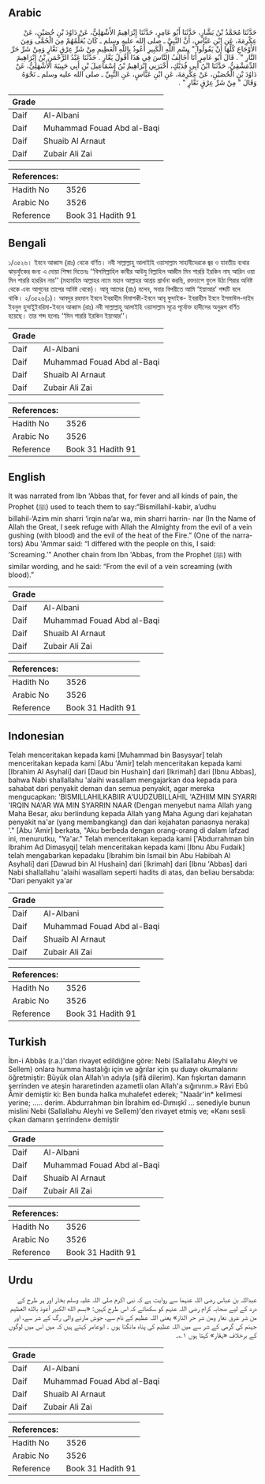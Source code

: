 ## Arabic


<div dir="rtl" lang="ar" style={{fontSize:'larger',backgroundColor:'#f8f9fa',padding:20}}>
حَدَّثَنَا مُحَمَّدُ بْنُ بَشَّارٍ، حَدَّثَنَا أَبُو عَامِرٍ، حَدَّثَنَا إِبْرَاهِيمُ الأَشْهَلِيُّ، عَنْ دَاوُدَ بْنِ حُصَيْنٍ، عَنْ عِكْرِمَةَ، عَنِ ابْنِ عَبَّاسٍ، أَنَّ النَّبِيَّ ـ صلى الله عليه وسلم ـ كَانَ يُعَلِّمُهُمْ مِنَ الْحُمَّى وَمِنَ الأَوْجَاعِ كُلِّهَا أَنْ يَقُولُوا ‏"‏ بِسْمِ اللَّهِ الْكَبِيرِ أَعُوذُ بِاللَّهِ الْعَظِيمِ مِنْ شَرِّ عِرْقٍ نَعَّارٍ وَمِنْ شَرِّ حَرِّ النَّارِ ‏"‏ ‏.‏ قَالَ أَبُو عَامِرٍ أَنَا أُخَالِفُ النَّاسَ فِي هَذَا أَقُولُ يَعَّارٍ ‏.‏ حَدَّثَنَا عَبْدُ الرَّحْمَنِ بْنُ إِبْرَاهِيمَ الدِّمَشْقِيُّ، حَدَّثَنَا ابْنُ أَبِي فُدَيْكٍ، أَخْبَرَنِي إِبْرَاهِيمُ بْنُ إِسْمَاعِيلَ بْنِ أَبِي حَبِيبَةَ الأَشْهَلِيُّ، عَنْ دَاوُدَ بْنِ الْحُصَيْنِ، عَنْ عِكْرِمَةَ، عَنِ ابْنِ عَبَّاسٍ، عَنِ النَّبِيِّ ـ صلى الله عليه وسلم ـ نَحْوَهُ وَقَالَ ‏"‏ مِنْ شَرِّ عِرْقٍ نَعَّارٍ ‏"‏ ‏.‏
</div>
<div style={{backgroundColor:'#f8f9fa',padding:20, marginBottom: 10}}><table> <thead> <tr> <th>Grade</th> <th></th> </tr> </thead> <tbody> <tr><td>Daif</td><td>Al-Albani</td></tr><tr><td>Daif</td><td>Muhammad Fouad Abd al-Baqi</td></tr><tr><td>Daif</td><td>Shuaib Al Arnaut</td></tr><tr><td>Daif</td><td>Zubair Ali Zai</td></tr></tbody></table><table> <thead> <tr> <th>References:</th> <th></th> </tr> </thead> <tbody><tr><td>Hadith No</td><td>3526</td></tr><tr><td>Arabic No</td><td>3526</td></tr><tr><td>Reference</td><td>Book 31 Hadith 91</td></tr></tbody></table></div>

## Bengali


<div dir="ltr" lang="bn" style={{fontSize:'larger',backgroundColor:'#f8f9fa',padding:20}}>
১/৩৫২৬। ইবনে আব্বাস (রাঃ) থেকে বর্ণিত। নবী সাল্লাল্লাহু আলাইহি ওয়াসাল্লাম সাহাবীদেরকে জ্বর ও যাবতীয় ব্যথার ঝাড়ফুঁকের জন্য এ দোয়া শিক্ষা দিতেনঃ ‘‘বিসমিল্লাহিল কাবীর আউযু বিল্লাহিল আজীম মিন শাররি ইরকিন নায্ আরিন ওয়া মিন শাররি হাররিন নার’’ (মহামহিম আল্লাহর নামে মহান আল্লাহর আশ্রয় প্রার্থনা করছি, রক্তচাপে ফুলে উঠা শিরার অনিষ্ট থেকে এবং আগুনের তাপের অনিষ্ট থেকে)। আবূ আমের (রাঃ) বলেন, সবার বিপরীতে আমি ‘ইয়াআর’ শব্দটি বলে থাকি। ২/৩৫২৬(১)। আবদুর রহমান ইবনে ইবরাহীম দিমাশকী-ইবনে আবূ ফুদাইক- ইবরাহীম ইবনে ইসমাঈল-দাইদ ইবনুল হুসাইুইবরিমা-ইবনে আব্বাস (রাঃ) নবী সাল্লাল্লাহু আলাইহি ওয়াসাল্লাম সূত্রে পূর্বোক্ত হাদীসের অনুরূপ বর্ণিত হয়েছে। তার শব্দ হলোঃ ‘‘মিন শাররি ইরকিন ইয়াআর’’।
</div>
<div style={{backgroundColor:'#f8f9fa',padding:20, marginBottom: 10}}><table> <thead> <tr> <th>Grade</th> <th></th> </tr> </thead> <tbody> <tr><td>Daif</td><td>Al-Albani</td></tr><tr><td>Daif</td><td>Muhammad Fouad Abd al-Baqi</td></tr><tr><td>Daif</td><td>Shuaib Al Arnaut</td></tr><tr><td>Daif</td><td>Zubair Ali Zai</td></tr></tbody></table><table> <thead> <tr> <th>References:</th> <th></th> </tr> </thead> <tbody><tr><td>Hadith No</td><td>3526</td></tr><tr><td>Arabic No</td><td>3526</td></tr><tr><td>Reference</td><td>Book 31 Hadith 91</td></tr></tbody></table></div>

## English


<div dir="ltr" lang="en" style={{fontSize:'larger',backgroundColor:'#f8f9fa',padding:20}}>
It was narrated from Ibn ‘Abbas that, for fever and all kinds of pain, the Prophet (ﷺ) used to teach them to say:“Bismillahil-kabir, a’udhu billahil-‘Azim min sharri ‘irqin na’ar wa, min sharri harrin- nar (In the Name of Allah the Great, I seek refuge with Allah the Almighty from the evil of a vein gushing (with blood) and the evil of the heat of the Fire.” (One of the narrators) Abu 'Ammar said: “I differed with the people on this, I said: ‘Screaming.’” Another chain from Ibn 'Abbas, from the Prophet (ﷺ) with similar wording, and he said: “From the evil of a vein screaming (with blood).”
</div>
<div style={{backgroundColor:'#f8f9fa',padding:20, marginBottom: 10}}><table> <thead> <tr> <th>Grade</th> <th></th> </tr> </thead> <tbody> <tr><td>Daif</td><td>Al-Albani</td></tr><tr><td>Daif</td><td>Muhammad Fouad Abd al-Baqi</td></tr><tr><td>Daif</td><td>Shuaib Al Arnaut</td></tr><tr><td>Daif</td><td>Zubair Ali Zai</td></tr></tbody></table><table> <thead> <tr> <th>References:</th> <th></th> </tr> </thead> <tbody><tr><td>Hadith No</td><td>3526</td></tr><tr><td>Arabic No</td><td>3526</td></tr><tr><td>Reference</td><td>Book 31 Hadith 91</td></tr></tbody></table></div>

## Indonesian


<div dir="ltr" lang="id" style={{fontSize:'larger',backgroundColor:'#f8f9fa',padding:20}}>
Telah menceritakan kepada kami [Muhammad bin Basysyar] telah menceritakan kepada kami [Abu 'Amir] telah menceritakan kepada kami [Ibrahim Al Asyhali] dari [Daud bin Hushain] dari [Ikrimah] dari [Ibnu Abbas], bahwa Nabi shallallahu 'alaihi wasallam mengajarkan doa kepada para sahabat dari penyakit deman dan semua penyakit, agar mereka mengucapkan: 'BISMILLAHILKABIIR A'UUDZUBILLAHIL 'AZHIIM MIN SYARRI 'IRQIN NA'AR WA MIN SYARRIN NAAR (Dengan menyebut nama Allah yang Maha Besar, aku berlindung kepada Allah yang Maha Agung dari kejahatan penyakit na'ar (yang membangkang) dan dari kejahatan panasnya neraka) '." [Abu 'Amir] berkata, "Aku berbeda dengan orang-orang di dalam lafzad ini, menurutku, "Ya'ar." Telah menceritakan kepada kami ['Abdurrahman bin Ibrahim Ad Dimasyqi] telah menceritakan kepada kami [Ibnu Abu Fudaik] telah mengabarkan kepadaku [Ibrahim bin Ismail bin Abu Habibah Al Asyhali] dari [Dawud bin Al Hushain] dari [Ikrimah] dari [Ibnu 'Abbas] dari Nabi shallallahu 'alaihi wasallam seperti hadits di atas, dan beliau bersabda: "Dari penyakit ya'ar
</div>
<div style={{backgroundColor:'#f8f9fa',padding:20, marginBottom: 10}}><table> <thead> <tr> <th>Grade</th> <th></th> </tr> </thead> <tbody> <tr><td>Daif</td><td>Al-Albani</td></tr><tr><td>Daif</td><td>Muhammad Fouad Abd al-Baqi</td></tr><tr><td>Daif</td><td>Shuaib Al Arnaut</td></tr><tr><td>Daif</td><td>Zubair Ali Zai</td></tr></tbody></table><table> <thead> <tr> <th>References:</th> <th></th> </tr> </thead> <tbody><tr><td>Hadith No</td><td>3526</td></tr><tr><td>Arabic No</td><td>3526</td></tr><tr><td>Reference</td><td>Book 31 Hadith 91</td></tr></tbody></table></div>

## Turkish


<div dir="ltr" lang="tr" style={{fontSize:'larger',backgroundColor:'#f8f9fa',padding:20}}>
İbn-i Abbâs (r.a.)'dan rivayet edildiğine göre: Nebi (Sallallahu Aleyhi ve Sellem) onlara humma hastalığı için ve ağrılar için şu duayı okumalarını öğretmiştir: Büyük olan Allah'ın adıyla (şifâ dilerim). Kan fışkırtan damarın şerrinden ve ateşin hararetinden azametli olan Allah'a sığınırım.» Râvi Ebû Âmir demiştir ki: Ben bunda halka muhalefet ederek; "Naaâr'in* kelimesi yerine; ..... derim. Abdurrahman bin İbrahim ed-Dımışkî ... senediyle bunun mislini Nebi (Sallallahu Aleyhi ve Sellem)'den rivayet etmiş ve; «Kanı sesli çıkan damarın şerrinden» demiştir
</div>
<div style={{backgroundColor:'#f8f9fa',padding:20, marginBottom: 10}}><table> <thead> <tr> <th>Grade</th> <th></th> </tr> </thead> <tbody> <tr><td>Daif</td><td>Al-Albani</td></tr><tr><td>Daif</td><td>Muhammad Fouad Abd al-Baqi</td></tr><tr><td>Daif</td><td>Shuaib Al Arnaut</td></tr><tr><td>Daif</td><td>Zubair Ali Zai</td></tr></tbody></table><table> <thead> <tr> <th>References:</th> <th></th> </tr> </thead> <tbody><tr><td>Hadith No</td><td>3526</td></tr><tr><td>Arabic No</td><td>3526</td></tr><tr><td>Reference</td><td>Book 31 Hadith 91</td></tr></tbody></table></div>

## Urdu


<div dir="rtl" lang="ur" style={{fontSize:'larger',backgroundColor:'#f8f9fa',padding:20}}>
عبداللہ بن عباس رضی اللہ عنہما سے روایت ہے کہ نبی اکرم صلی اللہ علیہ وسلم بخار اور ہر طرح کے درد کے لیے صحابہ کرام رضی اللہ عنہم کو سکھاتے کہ اس طرح کہیں: «بسم الله الكبير أعوذ بالله العظيم من شر عرق نعار ومن شر حر النار» یعنی اللہ عظیم کے نام سے، جوش مارنے والی رگ کے شر سے، اور جہنم کی گرمی کے شر سے میں اللہ عظیم کی پناہ مانگتا ہوں ۔ ابوعامر کہتے ہیں کہ میں اس میں لوگوں کے برخلاف «یعّار» کہتا ہوں ۱؎۔
</div>
<div style={{backgroundColor:'#f8f9fa',padding:20, marginBottom: 10}}><table> <thead> <tr> <th>Grade</th> <th></th> </tr> </thead> <tbody> <tr><td>Daif</td><td>Al-Albani</td></tr><tr><td>Daif</td><td>Muhammad Fouad Abd al-Baqi</td></tr><tr><td>Daif</td><td>Shuaib Al Arnaut</td></tr><tr><td>Daif</td><td>Zubair Ali Zai</td></tr></tbody></table><table> <thead> <tr> <th>References:</th> <th></th> </tr> </thead> <tbody><tr><td>Hadith No</td><td>3526</td></tr><tr><td>Arabic No</td><td>3526</td></tr><tr><td>Reference</td><td>Book 31 Hadith 91</td></tr></tbody></table></div>